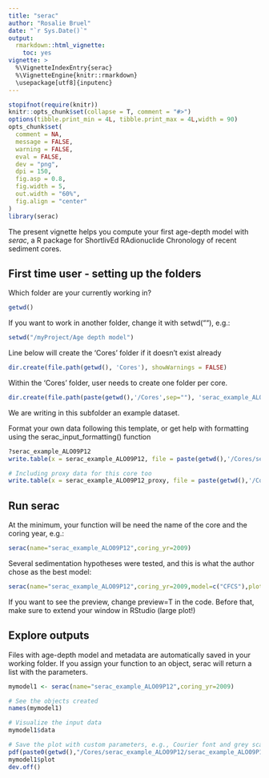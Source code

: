 ```yaml
---
title: "serac"
author: "Rosalie Bruel"
date: "`r Sys.Date()`"
output: 
  rmarkdown::html_vignette:
    toc: yes
vignette: >
  %\VignetteIndexEntry{serac}
  %\VignetteEngine{knitr::rmarkdown}
  \usepackage[utf8]{inputenc}
---
```


```r
stopifnot(require(knitr))
knitr::opts_chunk$set(collapse = T, comment = "#>")
options(tibble.print_min = 4L, tibble.print_max = 4L,width = 90)
opts_chunk$set(
  comment = NA,
  message = FALSE,
  warning = FALSE,
  eval = FALSE,
  dev = "png",
  dpi = 150,
  fig.asp = 0.8,
  fig.width = 5,
  out.width = "60%",
  fig.align = "center"
)
library(serac)

```

The present vignette helps you compute your first age-depth model with _serac_, a R package for ShortlivEd RAdionuclide Chronology of recent sediment cores.

## First time user - setting up the folders

Which folder are your currently working in?

```r
getwd()
```

If you want to work in another folder, change it with setwd(""), e.g.:

```r
setwd("/myProject/Age depth model")
```


Line below will create the 'Cores' folder if it doesn't exist already
```r
dir.create(file.path(getwd(), 'Cores'), showWarnings = FALSE)
```

Within the 'Cores' folder, user needs to create one folder per core.
```r
dir.create(file.path(paste(getwd(),'/Cores',sep=""), 'serac_example_ALO09P12'), showWarnings = FALSE)

```

We are writing in this subfolder an example dataset.

Format your own data following this template, or get help with formatting using the serac_input_formatting() function

```r
?serac_example_ALO09P12
write.table(x = serac_example_ALO09P12, file = paste(getwd(),'/Cores/serac_example_ALO09P12/serac_example_ALO09P12.txt',sep=""),col.names = T, row.names = F,sep="\t")

# Including proxy data for this core too
write.table(x = serac_example_ALO09P12_proxy, file = paste(getwd(),'/Cores/serac_example_ALO09P12/serac_example_ALO09P12_proxy.txt',sep=""),col.names = T, row.names = F,sep="\t")

```





## Run serac
At the minimum, your function will be need the name of the core and the coring year, e.g.:

```r
serac(name="serac_example_ALO09P12",coring_yr=2009)
```


Several sedimentation hypotheses were tested, and this is what the author chose as the best model:
```r
serac(name="serac_example_ALO09P12",coring_yr=2009,model=c("CFCS"),plotphoto=FALSE,minphoto=c(0),maxphoto=c(210),plot_Pb=T,plot_Am=T,plot_Cs=T,Cher=c(30,40),Hemisphere=c("NH"),NWT=c(51,61),sedchange=c(75.5),plot_Pb_inst_deposit=T,inst_deposit=c(20,28,100,107,135,142,158,186),suppdescriptor=TRUE,descriptor_lab=c("Ca/Fe"),historic_d=c(20,28,100,107,135,142,158,186),historic_a=c(1994,1920,1886,1868),historic_n=c("sept1 994 flood","1920 flood","1886 flood","1868 flood ?"), min_yr=c(1750),dmax=c(180), plotpdf=TRUE,preview=F)

```

If you want to see the preview, change preview=T in the code.
Before that, make sure to extend your window in RStudio (large plot!)




## Explore outputs
Files with age-depth model and metadata are automatically saved in your working folder. If you assign your function to an object, serac will return a list with the parameters.

```r
mymodel1 <- serac(name="serac_example_ALO09P12",coring_yr=2009)

# See the objects created
names(mymodel1)

# Visualize the input data
mymodel1$data

# Save the plot with custom parameters, e.g., Courier font and grey scale without editing default colors.
pdf(paste0(getwd(),"/Cores/serac_example_ALO09P12/serac_example_ALO09P12_custom.pdf"),width = 10, height = 5, family="Courier", colormodel = "grey")
mymodel1$plot
dev.off()

```

